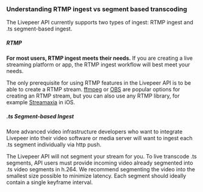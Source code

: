 
<DocsLayout>

### Understanding RTMP ingest vs segment based transcoding

The Livepeer API currently supports two types of ingest: RTMP ingest and .ts segment-based ingest.

##### RTMP

**For most users, RTMP ingest meets their needs.** If you are creating a live streaming platform or app, the RTMP ingest workflow will best meet your needs.

The only prerequisite for using RTMP features in the Livepeer API is to be able to create a RTMP stream. [ffmpeg](https://ffmpeg.org/) or [OBS](https://obsproject.com/) are popular options for creating an RTMP stream, but you can also use any RTMP library, for example [Streamaxia](https://www.streamaxia.com/) in iOS.

##### .ts Segment-based Ingest

More advanced video infrastructure developers who want to integrate Livepeer into their video software or media server will want to ingest each .ts segment individually via http push. 

The Livepeer API will not segment your stream for you. To live transcode .ts segments, API users must provide incoming video already segmented into .ts video segments in h.264. We recommend segmenting the video into the smallest size possible to minimize latency. Each segment should ideally contain a single keyframe interval.

</DocsLayout>